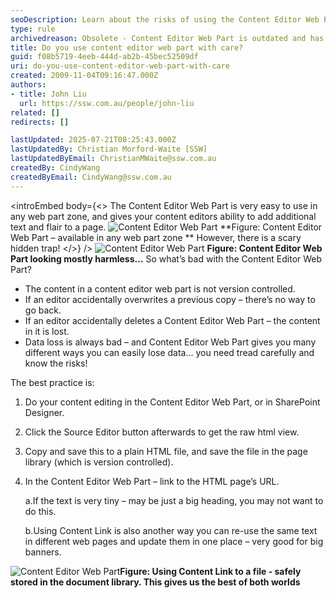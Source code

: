 ```yaml
---
seoDescription: Learn about the risks of using the Content Editor Web Part and discover safe editing practices to prevent data loss.
type: rule
archivedreason: Obsolete - Content Editor Web Part is outdated and has been replaced by modern web parts such as Embed, Markdown, and Text web parts in SharePoint. See https://www.ssw.com.au/rules/sharepoint-rich-text-markdown/
title: Do you use content editor web part with care?
guid: f08b5719-4eeb-444d-ab2b-45bec52509df
uri: do-you-use-content-editor-web-part-with-care
created: 2009-11-04T09:16:47.000Z
authors:
- title: John Liu
  url: https://ssw.com.au/people/john-liu
related: []
redirects: []

lastUpdated: 2025-07-21T08:25:43.000Z
lastUpdatedBy: Christian Morford-Waite [SSW]
lastUpdatedByEmail: ChristianMWaite@ssw.com.au
createdBy: CindyWang
createdByEmail: CindyWang@ssw.com.au
---
```


<introEmbed
  body={<>
The Content Editor Web Part is very easy to use in any web part zone, and gives your content editors ability to add additional text and flair to a page.
![Content Editor Web Part](/uploads/rules/do-you-use-content-editor-web-part-with-care/ContentEditorWebPart_Small.jpg) **Figure: Content Editor Web Part – available in any web part zone
**
 However, there is a scary hidden trap!
  </>}
/>
![Content Editor Web Part](/uploads/rules/do-you-use-content-editor-web-part-with-care/ContentEditorWebPart02_Small.jpg) **Figure: Content Editor Web Part looking mostly harmless...**
 So what’s bad with the Content Editor Web Part?

* The content in a content editor web part is not version controlled.
* If an editor accidentally overwrites a previous copy – there’s no way to go back.
* If an editor accidentally deletes a Content Editor Web Part – the content in it is lost.
* Data loss is always bad – and Content Editor Web Part gives you many different ways you can easily lose data... you need tread carefully and know the risks!

 The best practice is:

1. Do your content editing in the Content Editor Web Part, or in SharePoint Designer.
2. Click the Source Editor button afterwards to get the raw html view.
3. Copy and save this to a plain HTML file, and save the file in the page library (which is version controlled).
4. In the Content Editor Web Part – link to the HTML page’s URL.

    a.If the text is very tiny – may be just a big heading, you may not want to do this.

    b.Using Content Link is also another way you can re-use the same text in different web pages and update them in one place – very good for big banners.

![Content Editor Web Part](/uploads/rules/do-you-use-content-editor-web-part-with-care/ContentEditorWebPart03_Small.jpg)**Figure: Using Content Link to a file - safely stored in the document library. This gives us the best of both worlds**
